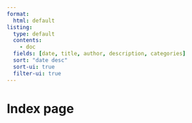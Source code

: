 ```yaml
---
format:
  html: default
listing:
  type: default
  contents:
    - doc
  fields: [date, title, author, description, categories]
  sort: "date desc"
  sort-ui: true
  filter-ui: true
---
```


# Index page